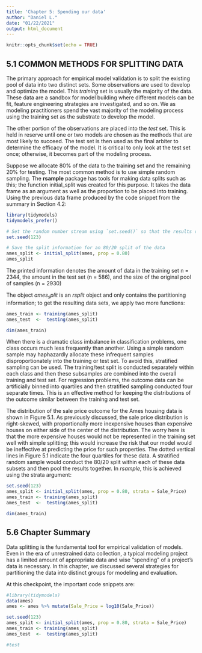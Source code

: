 ```yaml
---
title: 'Chapter 5: Spending our data'
author: "Daniel L."
date: "01/22/2021"
output: html_document
---
```


```r
knitr::opts_chunk$set(echo = TRUE)
```

## 5.1 COMMON METHODS FOR SPLITTING DATA

The primary approach for empirical model validation is to split the existing pool of data into two distinct sets. Some observations are used to develop and optimize the model. This $training$ set is usually the majority of the data. These data are a sandbox for model building where different models can be fit, feature engineering strategies are investigated, and so on. We as modeling practitioners spend the vast majority of the modeling process using the training set as the substrate to develop the model.

The other portion of the observations are placed into the $test$ set. This is held in reserve until one or two models are chosen as the methods that are most likely to succeed. The test set is then used as the final arbiter to determine the efficacy of the model. It is critical to only look at the test set once; otherwise, it becomes part of the modeling process.

Suppose we allocate 80% of the data to the training set and the remaining 20% for testing. The most common method is to use simple random sampling. The $\textbf{rsample}$ package has tools for making data splits such as this; the function initial_split was created for this purpose. It takes the data frame as an argument as well as the proportion to be placed into training. Using the previous data frame produced by the code snippet from the summary in Section 4.2:

```r
library(tidymodels)
tidymodels_prefer()

# Set the random number stream using `set.seed()` so that the results can be reproduced later. 
set.seed(123)

# Save the split information for an 80/20 split of the data
ames_split <- initial_split(ames, prop = 0.80)
ames_split
```

The printed information denotes the amount of data in the training set n = 2344, the amount in the test set (n = 586), and the size of the original pool of samples (n = 2930)

The object $ames_split$ is an $rsplit$ object and only contains the partitioning information; to get the resulting data sets, we apply two more functions:

```r
ames_train <- training(ames_split)
ames_test  <-  testing(ames_split)

dim(ames_train)
```

When there is a dramatic class imbalance in classification problems, one class occurs much less frequently than another. Using a simple random sample may haphazardly allocate these infrequent samples disproportionately into the training or test set. To avoid this, stratified sampling can be used. The training/test split is conducted separately within each class and then these subsamples are combined into the overall training and test set. For regression problems, the outcome data can be artificially binned into quartiles and then stratified sampling conducted four separate times. This is an effective method for keeping the distributions of the outcome similar between the training and test set.

The distribution of the sale price outcome for the Ames housing data is shown in Figure 5.1. As previously discussed, the sale price distribution is right-skewed, with proportionally more inexpensive houses than expensive houses on either side of the center of the distribution. The worry here is that the more expensive houses would not be represented in the training set well with simple splitting; this would increase the risk that our model would be ineffective at predicting the price for such properties. The dotted vertical lines in Figure 5.1 indicate the four quartiles for these data. A stratified random sample would conduct the 80/20 split within each of these data subsets and then pool the results together. In $rsample$, this is achieved using the strata argument:


```r
set.seed(123)
ames_split <- initial_split(ames, prop = 0.80, strata = Sale_Price)
ames_train <- training(ames_split)
ames_test  <-  testing(ames_split)

dim(ames_train)
```

## 5.6 Chapter Summary

Data splitting is the fundamental tool for empirical validation of models. Even in the era of unrestrained data collection, a typical modeling project has a limited amount of appropriate data and wise “spending” of a project’s data is necessary. In this chapter, we discussed several strategies for partitioning the data into distinct groups for modeling and evaluation.

At this checkpoint, the important code snippets are:
```r
#library(tidymodels)
data(ames)
ames <- ames %>% mutate(Sale_Price = log10(Sale_Price))

set.seed(123)
ames_split <- initial_split(ames, prop = 0.80, strata = Sale_Price)
ames_train <- training(ames_split)
ames_test  <-  testing(ames_split)
```
```r
#test
```

